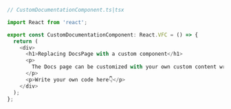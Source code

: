 ```ts
// CustomDocumentationComponent.ts|tsx

import React from 'react';

export const CustomDocumentationComponent: React.VFC = () => {
  return (
    <div>
      <h1>Replacing DocsPage with a custom component</h1>
      <p>
        The Docs page can be customized with your own custom content written as a React Component.
      </p>
      <p>Write your own code here👇</p>
    </div>
  );
};
```
